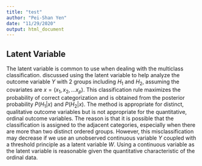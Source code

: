 ---
title: "test"
author: "Pei-Shan Yen"
date: "11/29/2020"
output: html_document
---

## Latent Variable

The latent variable is common to use when dealing with the multiclass classification. \cite{Anderson1981} discussed using the latent variable to help analyze the outcome variable $Y$ with 2 groups including $H_1$ and $H_2$, assuming the covariates are $x =(x_1, x_2, ...x_p)$. This classification rule maximizes the probability of correct categorization and is obtained from the posterior probability $P(H_1|x)$ and $P(H_2|x)$. The method is appropriate for distinct, qualitative outcome variables but is not appropriate for the quantitative, ordinal outcome variables. The reason is that it is possible that the classification is assigned to the adjacent categories, especially when there are more than two distinct ordered groups. However, this misclassification may decrease if we use an unobserved continuous variable $Y$ coupled with a threshold principle as a latent variable $W$. Using a continuous variable as the latent variable is reasonable given the quantitative characteristic of the ordinal data. 